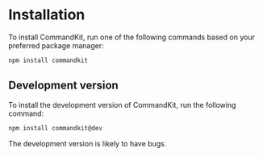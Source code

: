 
# Installation

To install CommandKit, run one of the following commands based on your preferred package manager:

```sh npm2yarn copy
npm install commandkit
```

## Development version

To install the development version of CommandKit, run the following command:

```sh npm2yarn copy
npm install commandkit@dev
```

<Callout type="warning">The development version is likely to have bugs.</Callout>
